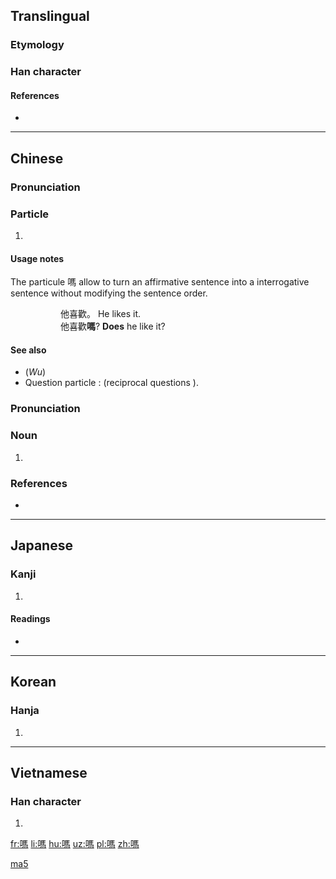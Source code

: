 {{also|吗}}
==Translingual==

===Etymology===
{{Han compound|馬|口|c1=p|c2=s|ls=psc}}

===Han character===
{{Han char|rn=30|rad=口|as=10|sn=13|four=61027|canj=RSQF|ids=⿰口馬}}

====References====
* {{Han ref|kx=0202.210|dkj=04065|dj=0425.020|hdz=10664.100|uh=55CE|ud=21966|bh=B6DC|bd=46812}}

----

==Chinese==
{{zh-forms|s=吗}}

===Pronunciation===
{{zh-pron
|m=ma
|c=maa1
|ma=y
|cat=particle
}}

===Particle===
{{zh-particle}}

# {{context|Beginning Mandarin|lang=zh|sort=ma5}} {{non-gloss definition|final interrogative particle on a yes/no question}}
#: {{zh-usex|你 喜歡 嗎？|Do you like it?}}

====Usage notes====
The particule 嗎 allow to turn an affirmative sentence into a interrogative sentence without modifying the sentence order.
:: 他喜歡。 He likes it.
:: 他喜歡'''嗎'''? '''Does''' he like it?

====See also====
* (''Wu'') {{zh-l|𠲎}}
* Question particle : {{zh-l|呢}} (reciprocal questions ).

===Pronunciation===
{{zh-pron
|m=mǎ
|c=maa1
|h=pfs=mâ
|mn=mô͘
|ma=y
|cat=n
}}

===Noun===
{{zh-noun}}

# {{non-gloss definition|used for phonetic in {{zh-l|嗎啡/吗啡}} ([[morphine]]), {{zh-l|嗎哪/吗哪}} ([[manna]])}}

===References===
* {{cite web
| url = http://www.mdbg.net/chindict/chindict.php?page=worddict&wdrst=0&wdqb=吗
| title = 吗
| work = MDBG English to Chinese dictionary ( Based on CC-CEDICT )
| language = Mandarin/English
| accessdate = 2014-02-17}}

[[Category:Chinese interrogative particles|ma5]]

----

==Japanese==

===Kanji===
{{ja-kanji|grade=|rs=口10}}

# {{defn|lang=ja|sort=口10}}

====Readings====
* {{ja-readings|on=[[ば]] (ba)|kun=}}

----

==Korean==

===Hanja===
{{ko-hanja|hangeul=마|rv=ma|mr=ma}}

# {{defn|lang=ko|sort=口10}}

----

==Vietnamese==

===Han character===
{{vi-hantu|[[mạ]], [[mửa]], [[ma]], [[mớ]], [[mắng]], [[mỉa]], [[mứa]], [[mựa]]|rs=口10}}

# {{defn|lang=vi|sort=口10}}

[[fr:嗎]]
[[li:嗎]]
[[hu:嗎]]
[[uz:嗎]]
[[pl:嗎]]
[[zh:嗎]]